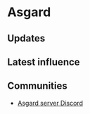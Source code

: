 # Asgard

## Updates


<Updates channel="1025091869350314027" />

## Latest influence


<AeternumMap name="Asgard" />

## Communities

- [Asgard server Discord](https://discord.gg/Tb3qUjDsKU)
